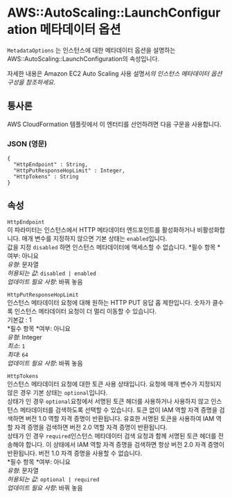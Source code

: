 # AWS::AutoScaling::LaunchConfiguration 메타데이터 옵션

`MetadataOptions` 는 인스턴스에 대한 메타데이터 옵션을 설명하는 AWS::AutoScaling::LaunchConfiguration의 속성입니다.

자세한 내용은 Amazon EC2 Auto Scaling 사용 설명서*의 인스턴스 메타데이터 옵션 구성을 참조하세요*.

## 통사론

AWS CloudFormation 템플릿에서 이 엔터티를 선언하려면 다음 구문을 사용합니다.

### JSON (영문)

```
{
  "HttpEndpoint" : String,
  "HttpPutResponseHopLimit" : Integer,
  "HttpTokens" : String
}
```

## 속성

`HttpEndpoint`  
이 파라미터는 인스턴스에서 HTTP 메타데이터 엔드포인트를 활성화하거나 비활성화합니다. 매개 변수를 지정하지 않으면 기본 상태는 `enabled`입니다.  
값을 지정 `disabled` 하면 인스턴스 메타데이터에 액세스할 수 없습니다.
*필수 항목 *여부: 아니요  
_유형_: 문자열  
_허용되는 값_: `disabled | enabled`  
_업데이트 필요 사항_: 바꿔 놓음

`HttpPutResponseHopLimit`  
인스턴스 메타데이터 요청에 대해 원하는 HTTP PUT 응답 홉 제한입니다. 숫자가 클수록 인스턴스 메타데이터 요청이 더 멀리 이동할 수 있습니다.  
기본값 : 1  
*필수 항목 *여부: 아니요  
_유형_: Integer  
_최소_: `1`  
_최대_: `64`  
_업데이트 필요 사항_: 바꿔 놓음

`HttpTokens`  
인스턴스 메타데이터 요청에 대한 토큰 사용 상태입니다. 요청에 매개 변수가 지정되지 않은 경우 기본 상태는 `optional`입니다.  
상태가 인 경우 `optional`요청에서 서명된 토큰 헤더를 사용하거나 사용하지 않고 인스턴스 메타데이터를 검색하도록 선택할 수 있습니다. 토큰 없이 IAM 역할 자격 증명을 검색하면 버전 1.0 역할 자격 증명이 반환됩니다. 유효한 서명된 토큰을 사용하여 IAM 역할 자격 증명을 검색하면 버전 2.0 역할 자격 증명이 반환됩니다.  
상태가 인 경우 `required`인스턴스 메타데이터 검색 요청과 함께 서명된 토큰 헤더를 전송해야 합니다. 이 상태에서 IAM 역할 자격 증명을 검색하면 항상 버전 2.0 자격 증명이 반환됩니다. 버전 1.0 자격 증명을 사용할 수 없습니다.  
*필수 항목 *여부: 아니요  
_유형_: 문자열  
_허용되는 값_: `optional | required`  
_업데이트 필요 사항_: 바꿔 놓음

